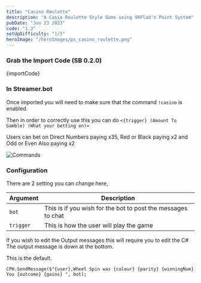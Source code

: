 ```yaml
---
title: "Casino Roulette"
description: "A Casio Roulette Style Game using VRFlad's Point System"
pubDate: "Jun 23 2023"
code: "1.3"
setUpDifficulty: "1/5"
heroImage: "/heroImages/ps_casino_roulette.png"
---
```



### Grab the Import Code (SB 0.2.0)

<CopyButton>
{importCode}
</CopyButton>

### In Streamer.bot

Once imported you will need to make sure that the command `!casino` is enabled.

Then in order to correctly use this you can do  `<{trigger} (Amount To Gamble) (What your betting on)>`

Users can bet on Direct Numbers paying x35, Red or Black paying x2 and Odd or Even Also paying x2

![Commands](/buildImages/point_systems/casino_commands.png)


### Configuration

There are 2 setting you can change here, 

|Argument|Description|
|---|---|
|`bot`| This is if you wish for the bot to post the messages to chat|
|`trigger`| This is how the user will play the game|

If you wish to edit the Output messages this will require you to edit the C#
The output message is down at the bottom.

This is the default.

`CPH.SendMessage($"{user},Wheel Spin was {colour} {parity} {winningNum} You {outcome} {gains} ", bot);`